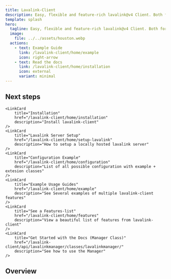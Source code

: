 ---
title: Lavalink-Client
description: Easy, flexible and feature-rich lavalink@v4 Client. Both for Beginners and Proficients.
template: splash
hero:
  tagline: Easy, flexible and feature-rich lavalink@v4 Client. Both for Beginners and Proficients.
  image:
    file: ../../assets/houston.webp
  actions:
    - text: Example Guide
      link: /lavalink-client/home/example
      icon: right-arrow
    - text: Read the docs
      link: /lavalink-client/home/installation
      icon: external
      variant: minimal
---




## Next steps

<CardGrid>

    <LinkCard
        title="Installation"
        href="/lavalink-client/home/installation"
        description="Install lavalink-client"
    />
    <LinkCard
        title="Lavalink Server Setup"
        href="/lavalink-client/home/setup-lavalink"
        description="How to setup a locally hosted lavalink server"
    />
    <LinkCard
        title="Configuration Example"
        href="/lavalink-client/home/configuration"
        description="List of all possible configuration with example + extesion classes"
    />
    <LinkCard
        title="Example Usage Guides"
        href="/lavalink-client/home/example"
        description="See Several examples of multiple lavalink-client features"
    />
    <LinkCard
        title="See a Features-list"
        href="/lavalink-client/home/features"
        description="View a beautiful list of features from lavalink-client"
    />
    <LinkCard
        title="Get Started with the Docs (Manager Class)"
        href="/lavalink-client/api/lavalinkmanager/classes/lavalinkmanager/"
        description="See how to use the Manager"
    />

</CardGrid>

## Overview

<ReadMeMD />
